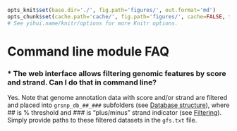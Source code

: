 ```r

opts_knit$set(base.dir='./', fig.path='figures/', out.format='md')
opts_chunk$set(cache.path='cache/', fig.path='figures/', cache=FALSE, tidy=TRUE, fig.keep='high', echo=TRUE, dpi=300, out.width=700, prompt=FALSE, comment='##', results='markup', eval=FALSE)
# See yihui.name/knitr/options for more Knitr options.
```

Command line module FAQ
========================================================

### * The web interface allows filtering genomic features by score and strand. Can I do that in command line?

Yes. Note that genome annotation data with score and/or strand are filtered and placed into `grsnp_db_##_###` subfolders (see [Database structure](../dbcreator/dbcreatorStructure.md)), where *##* is % threshold and *###* is "plus/minus" strand indicator (see [Filtering](../dbcreator/dbcreatorFiltering.md)). Simply provide paths to these filtered datasets in the `gfs.txt` file.
